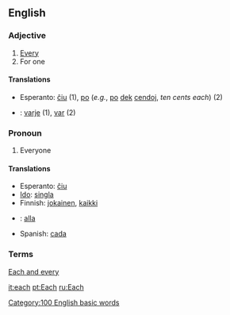 ==English==
===Adjective===

#[[Every]]
#For one

====Translations====

*Esperanto: [[ĉiu]] (1), [[po]] (''e.g.'', [[po]] [[dek]] [[cendo]]j, ''ten cents each'') (2)
*{{sv}}: [[varje]] (1), [[var]] (2)

===Pronoun===

#Everyone

====Translations====

*Esperanto: [[ĉiu]]
*[[Ido]]: [[singla]]
*Finnish: [[jokainen]], [[kaikki]]
*{{sv}}: [[alla]]
*Spanish: [[cada]]

===Terms===

[[Each and every]]

[[it:each]]
[[pt:Each]]
[[ru:Each]]
[[Category:100 English basic words]]